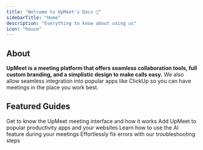 ```yaml
---
title: "Welcome to UpMeet's Docs 👋"
sidebarTitle: "Home"
description: "Everything to know about using us"
icon: "house"
---
```


## About
**UpMeet is a meeting platform that offers seamless collaboration tools, full custom branding, and a simplistic design to make calls easy.**
We also allow seamless integration into popular apps like ClickUp so you can have meetings in the place you work best.

## Featured Guides
<CardGroup cols={2}>
  <Card title="Get Started" href="help/basics" icon="circle">
    Get to know the UpMeet meeting interface and how it works
  </Card>
  <Card title="Integrations" href="integrations" icon="grid-round-2-plus">
    Add UpMeet to popular productivity apps and your websites
  </Card>
  <Card title="Using AI in UpMeet" href="help/ai" icon="robot">
    Learn how to use the AI feature during your meetings
  </Card>
  <Card title="Diagnose an Error" href="help/common-errors" icon="circle-exclamation">
    Effortlessly fix errors with our troubleshooting steps
  </Card>
</CardGroup>
